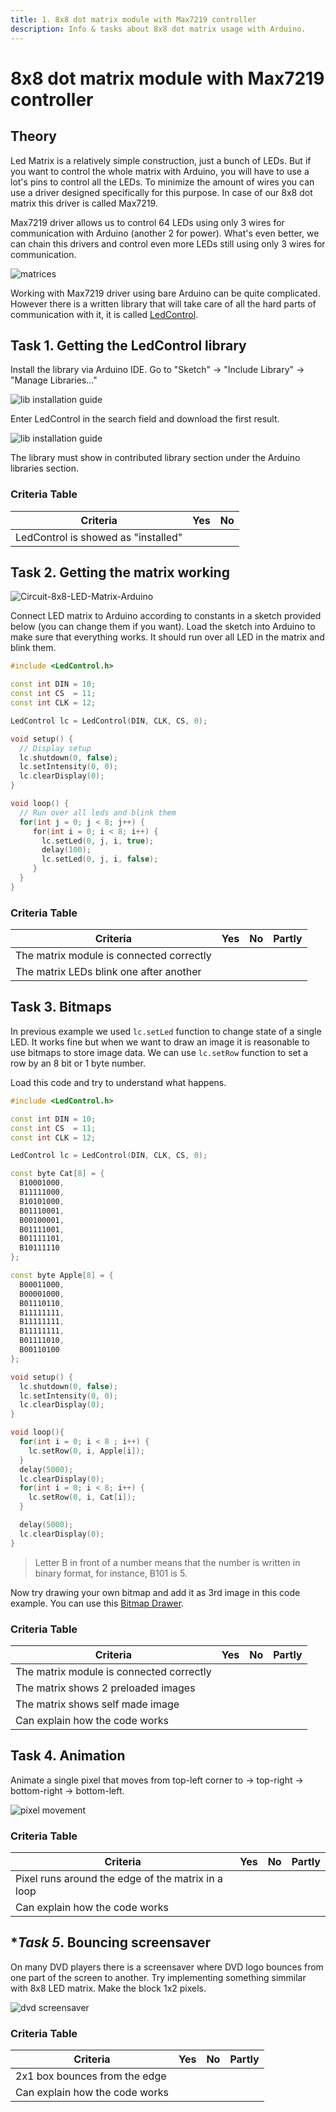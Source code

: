 ---
title: 1. 8x8 dot matrix module with Max7219 controller
description: Info & tasks about 8x8 dot matrix usage with Arduino.
---
# 8x8 dot matrix module with Max7219 controller
  
## Theory

Led Matrix is a relatively simple construction, just a bunch of LEDs. But if you want to control the whole matrix with Arduino, you will have to use a lot's pins to control all the LEDs. To minimize the amount of wires you can use a driver designed specifically for this purpose. In case of our 8x8 dot matrix this driver is called Max7219. 

Max7219 driver allows us to control 64 LEDs using only 3 wires for communication with Arduino (another 2 for power). What's even better, we can chain this drivers and control even more LEDs still using only 3 wires for communication.

![matrices](/images/matrices.png)

Working with Max7219 driver using bare Arduino can be quite complicated. However there is a written library that will take care of all the hard parts of communication with it, it is called [LedControl](https://github.com/wayoda/LedControl).
## Task 1. Getting the LedControl library

Install the library via Arduino IDE. Go to "Sketch" -> "Include Library" -> "Manage Libraries..."

![lib installation guide](/images/lib-install.png)

Enter LedControl in the search field and download the first result.

![lib installation guide](/images/lib-manager.png)

The library must show  in contributed library section under the Arduino libraries section.

### Criteria Table

|       Criteria                      | Yes | No |
| ----------------------------------- | --- | -- |
| LedControl is showed as "installed" |     |    |

## Task 2. Getting the matrix working

![Circuit-8x8-LED-Matrix-Arduino](/images/matrix-pinout.webp)

Connect LED matrix to Arduino according to constants in a sketch provided below (you can change them if you want). Load the sketch into Arduino to make sure that everything works. It should run over all LED in the matrix and blink them.

```cpp
#include <LedControl.h>

const int DIN = 10;
const int CS  = 11;
const int CLK = 12;

LedControl lc = LedControl(DIN, CLK, CS, 0);

void setup() {
  // Display setup
  lc.shutdown(0, false);
  lc.setIntensity(0, 0);
  lc.clearDisplay(0);
}

void loop() {
  // Run over all leds and blink them
  for(int j = 0; j < 8; j++) {
     for(int i = 0; i < 8; i++) {
       lc.setLed(0, j, i, true);
       delay(100);
       lc.setLed(0, j, i, false);
     }
  }
}
```

### Criteria Table

|       Criteria                                               | Yes | No | Partly |
| ------------------------------------------------------------ | --- | -- | ------ |
| The matrix module is connected correctly                     |     |    |        |
| The matrix LEDs blink one after another                      |     |    |        |

## Task 3. Bitmaps

In previous example we used `lc.setLed` function to change state of a single LED. It works fine but when we want to draw an image it is reasonable to use bitmaps to store image data. We can use `lc.setRow` function to set a row by an 8 bit or 1 byte number.

Load this code and try to understand what happens.

```cpp
#include <LedControl.h>

const int DIN = 10;
const int CS  = 11;
const int CLK = 12;

LedControl lc = LedControl(DIN, CLK, CS, 0);

const byte Cat[8] = {
  B10001000,
  B11111000,
  B10101000,
  B01110001,
  B00100001,
  B01111001,
  B01111101,
  B10111110
};

const byte Apple[8] = {
  B00011000,
  B00001000,
  B01110110,
  B11111111,
  B11111111,
  B11111111,
  B01111010,
  B00110100
};

void setup() {
  lc.shutdown(0, false);
  lc.setIntensity(0, 0);
  lc.clearDisplay(0);
}

void loop(){
  for(int i = 0; i < 8 ; i++) {
    lc.setRow(0, i, Apple[i]);
  }
  delay(5000);
  lc.clearDisplay(0);
  for(int i = 0; i < 8; i++) {
    lc.setRow(0, i, Cat[i]);
  }

  delay(5000);
  lc.clearDisplay(0);
}
```

> Letter B in front of a number means that the number is written in binary format, for instance, B101 is 5.

Now try drawing your own bitmap and add it as 3rd image in this code example. You can use this [Bitmap Drawer](/en/tools/bitmapDrawer).

### Criteria Table

|       Criteria                                               | Yes | No | Partly |
| ------------------------------------------------------------ | --- | -- | ------ |
| The matrix module is connected correctly                     |     |    |        |
| The matrix shows 2 preloaded images                          |     |    |        |
| The matrix shows self made image                             |     |    |        |
| Can explain how the code works                               |     |    |        |



## Task 4. Animation

Animate a single pixel that moves from top-left corner to -> top-right -> bottom-right -> bottom-left.

![pixel movement](/images/matrix-animation.png)

### Criteria Table

|       Criteria                                               | Yes | No | Partly |
| ------------------------------------------------------------ | --- | -- | ------ |
| Pixel runs around the edge of the matrix in a loop           |     |    |        |
| Can explain how the code works                               |     |    |        |

## **Task 5*. Bouncing screensaver

On many DVD players there is a screensaver where DVD logo bounces from one part of the screen to another. Try implementing something simmilar with 8x8 LED matrix. Make the block 1x2 pixels.

![dvd screensaver](https://media3.giphy.com/media/v1.Y2lkPTc5MGI3NjExM3diaXRkYzZ6ODZjOTcwOWl0YmNnajZhOXBybXB4MWRrbjk4dWl6cyZlcD12MV9pbnRlcm5hbF9naWZfYnlfaWQmY3Q9Zw/jqwzq0LoZOfLqqJZ0b/giphy.gif)
### Criteria Table

|       Criteria                                               | Yes | No | Partly |
| ------------------------------------------------------------ | --- | -- | ------ |
| 2x1 box bounces from the edge                                |     |    |        |
| Can explain how the code works                               |     |    |        |
